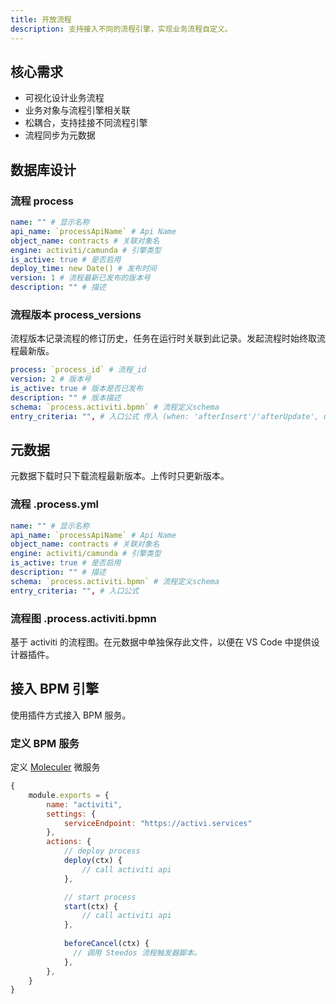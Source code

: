 ```yaml
---
title: 开放流程
description: 支持接入不同的流程引擎，实现业务流程自定义。
---
```


## 核心需求

- 可视化设计业务流程
- 业务对象与流程引擎相关联
- 松耦合，支持挂接不同流程引擎
- 流程同步为元数据

## 数据库设计

### 流程 process

```yml
name: "" # 显示名称
api_name: `processApiName` # Api Name
object_name: contracts # 关联对象名
engine: activiti/camunda # 引擎类型
is_active: true # 是否启用
deploy_time: new Date() # 发布时间
version: 1 # 流程最新已发布的版本号
description: "" # 描述
```

### 流程版本 process_versions

流程版本记录流程的修订历史，任务在运行时关联到此记录。发起流程时始终取流程最新版。

```yml
process: `process_id` # 流程_id
version: 2 # 版本号
is_active: true # 版本是否已发布
description: "" # 版本描述
schema: `process.activiti.bpmn` # 流程定义schema
entry_criteria: "", # 入口公式 传入 (when: 'afterInsert'/'afterUpdate', userSession, Record)
```

## 元数据

元数据下载时只下载流程最新版本。上传时只更新版本。

### 流程 .process.yml

```yml
name: "" # 显示名称
api_name: `processApiName` # Api Name
object_name: contracts # 关联对象名
engine: activiti/camunda # 引擎类型
is_active: true # 是否启用
description: "" # 描述
schema: `process.activiti.bpmn` # 流程定义schema
entry_criteria: "", # 入口公式
```

### 流程图 .process.activiti.bpmn

基于 activiti 的流程图。在元数据中单独保存此文件，以便在 VS Code 中提供设计器插件。

## 接入 BPM 引擎

使用插件方式接入 BPM 服务。

### 定义 BPM 服务

定义 [Moleculer](https://moleculer.services/docs/0.14/services.html) 微服务

```js
{
    module.exports = {
        name: "activiti",
        settings: {
            serviceEndpoint: "https://activi.services"
        },
        actions: {
            // deploy process
            deploy(ctx) {
                // call activiti api
            },

            // start process
            start(ctx) {
                // call activiti api
            },
            
            beforeCancel(ctx) {
              // 调用 Steedos 流程触发器脚本。
            },
        },
    }
}
```

